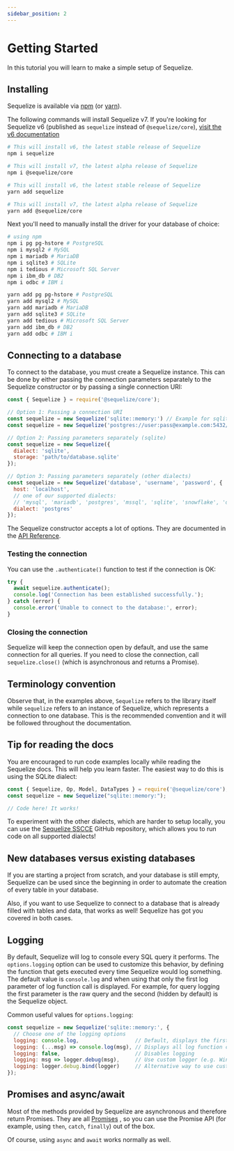 ```yaml
---
sidebar_position: 2
---
```


# Getting Started

In this tutorial you will learn to make a simple setup of Sequelize.

## Installing

Sequelize is available via [npm](https://www.npmjs.com/package/@sequelize/core) (or [yarn](https://yarnpkg.com/package/@sequelize/core)).

The following commands will install Sequelize v7.
If you're looking for Sequelize v6 (published as `sequelize` instead of `@sequelize/core`),
[visit the v6 documentation](pathname:///v6/manual/getting-started.html)


<Tabs>
<TabItem value="npm" label="npm">

```bash
# This will install v6, the latest stable release of Sequelize
npm i sequelize

# This will install v7, the latest alpha release of Sequelize
npm i @sequelize/core
```

</TabItem>
<TabItem value="yarn" label="yarn">

```bash
# This will install v6, the latest stable release of Sequelize
yarn add sequelize

# This will install v7, the latest alpha release of Sequelize
yarn add @sequelize/core
```

</TabItem>
</Tabs>

Next you'll need to manually install the driver for your database of choice:

<Tabs>
<TabItem value="npm" label="npm">

```bash
# using npm
npm i pg pg-hstore # PostgreSQL
npm i mysql2 # MySQL
npm i mariadb # MariaDB
npm i sqlite3 # SQLite
npm i tedious # Microsoft SQL Server
npm i ibm_db # DB2
npm i odbc # IBM i
```

</TabItem>
<TabItem value="yarn" label="yarn">

```bash
yarn add pg pg-hstore # PostgreSQL
yarn add mysql2 # MySQL
yarn add mariadb # MariaDB
yarn add sqlite3 # SQLite
yarn add tedious # Microsoft SQL Server
yarn add ibm_db # DB2
yarn add odbc # IBM i
```

</TabItem>
</Tabs>

## Connecting to a database

To connect to the database, you must create a Sequelize instance.
This can be done by either passing the connection parameters separately to the Sequelize constructor or by passing a single connection URI:

```javascript
const { Sequelize } = require('@sequelize/core');

// Option 1: Passing a connection URI
const sequelize = new Sequelize('sqlite::memory:') // Example for sqlite
const sequelize = new Sequelize('postgres://user:pass@example.com:5432/dbname') // Example for postgres

// Option 2: Passing parameters separately (sqlite)
const sequelize = new Sequelize({
  dialect: 'sqlite',
  storage: 'path/to/database.sqlite'
});

// Option 3: Passing parameters separately (other dialects)
const sequelize = new Sequelize('database', 'username', 'password', {
  host: 'localhost',
  // one of our supported dialects:
  // 'mysql', 'mariadb', 'postgres', 'mssql', 'sqlite', 'snowflake', 'db2' or 'ibmi'
  dialect: 'postgres'
});
```

The Sequelize constructor accepts a lot of options.
They are documented in the [API Reference](pathname:///api/classes/Sequelize.html#constructor).

### Testing the connection

You can use the `.authenticate()` function to test if the connection is OK:

```js
try {
  await sequelize.authenticate();
  console.log('Connection has been established successfully.');
} catch (error) {
  console.error('Unable to connect to the database:', error);
}
```

### Closing the connection

Sequelize will keep the connection open by default, and use the same connection for all queries.
If you need to close the connection, call `sequelize.close()` (which is asynchronous and returns a Promise).

## Terminology convention

Observe that, in the examples above, `Sequelize` refers to the library itself while `sequelize` refers to an instance of Sequelize,
which represents a connection to one database. This is the recommended convention and it will be followed throughout the documentation.

## Tip for reading the docs

You are encouraged to run code examples locally while reading the Sequelize docs. This will help you learn faster.
The easiest way to do this is using the SQLite dialect:

```js
const { Sequelize, Op, Model, DataTypes } = require('@sequelize/core');
const sequelize = new Sequelize("sqlite::memory:");

// Code here! It works!
```

To experiment with the other dialects, which are harder to setup locally,
you can use the [Sequelize SSCCE](https://github.com/sequelize/sequelize-sscce) GitHub repository,
which allows you to run code on all supported dialects!

## New databases versus existing databases

If you are starting a project from scratch, and your database is still empty, Sequelize can be used since the beginning in order to automate the creation of every table in your database.

Also, if you want to use Sequelize to connect to a database that is already filled with tables and data, that works as well! Sequelize has got you covered in both cases.

## Logging

By default, Sequelize will log to console every SQL query it performs. The `options.logging` option can be used to customize this behavior, by defining the function that gets executed every time Sequelize would log something. The default value is `console.log` and when using that only the first log parameter of log function call is displayed. For example, for query logging the first parameter is the raw query and the second (hidden by default) is the Sequelize object.

Common useful values for `options.logging`:

```js
const sequelize = new Sequelize('sqlite::memory:', {
  // Choose one of the logging options
  logging: console.log,                  // Default, displays the first parameter of the log function call
  logging: (...msg) => console.log(msg), // Displays all log function call parameters
  logging: false,                        // Disables logging
  logging: msg => logger.debug(msg),     // Use custom logger (e.g. Winston or Bunyan), displays the first parameter
  logging: logger.debug.bind(logger)     // Alternative way to use custom logger, displays all messages
});
```

## Promises and async/await

Most of the methods provided by Sequelize are asynchronous and therefore return Promises. They are all [Promises](https://developer.mozilla.org/en-US/docs/Web/JavaScript/Reference/Global_Objects/Promise) , so you can use the Promise API (for example, using `then`, `catch`, `finally`) out of the box.

Of course, using `async` and `await` works normally as well.
